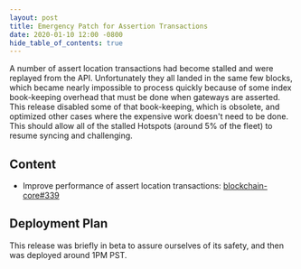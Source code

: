 ```yaml
---
layout: post
title: Emergency Patch for Assertion Transactions
date: 2020-01-10 12:00 -0800
hide_table_of_contents: true
---
```


A number of assert location transactions had become stalled and were replayed from the API.
Unfortunately they all landed in the same few blocks, which became nearly impossible to process
quickly because of some index book-keeping overhead that must be done when gateways are asserted.
This release disabled some of that book-keeping, which is obsolete, and optimized other cases where
the expensive work doesn't need to be done. This should allow all of the stalled Hotspots (around 5%
of the fleet) to resume syncing and challenging.

<!--truncate-->

## Content

- Improve performance of assert location transactions:
  [blockchain-core#339](https://github.com/helium/blockchain-core/pull/339)

## Deployment Plan

This release was briefly in beta to assure ourselves of its safety, and then was deployed around 1PM
PST.
